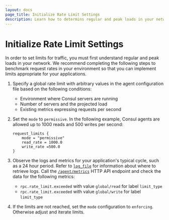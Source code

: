 ```yaml
---
layout: docs
page_title: Initialize Rate Limit Settings
description: Learn how to determins regular and peak loads in your network so that you can set the initial global rate limit configurations.
---
```


# Initialize Rate Limit Settings

In order to set limits for traffic, you must first understand regular and peak loads in your network. We recommend completing the following steps to benchmark request rates in your environment so that you can implement limits appropriate for your applications.

1. Specify a global rate limit with arbitrary values in the agent configuration file based on the following conditions:

    - Environment where Consul servers are running 
    - Number of servers and the projected load
    - Existing metrics expressing requests per second

1. Set the `mode` to `permissive`. In the following example, Consul agents are allowed up to 1000 reads and 500 writes per second:

    ```hcl
    request_limits { 
	    mode = "permissive"
	    read_rate = 1000.0
	    write_rate =500.0
    }
    ```

1. Observe the logs and metrics for your application's typical cycle, such as a 24 hour period. Refer to [`log_file`](/consul/docs/agent/config/config-files#log_file) for information about where to retrieve logs. Call the [`/agent/metrics`](/consul/api-docs/agent#view-metrics) HTTP API endpoint and check the data for the following metrics:  

    - `rpc.rate_limit.exceeded` with value `global/read` for label `limit_type`
    - `rpc.rate_limit.exceeded` with value `global/write` for label `limit_type`

1. If the limits are not reached, set the `mode` configuration to `enforcing`. Otherwise adjust and iterate limits.